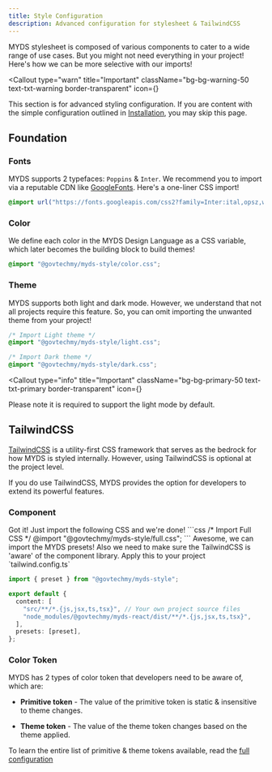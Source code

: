 ```yaml
---
title: Style Configuration
description: Advanced configuration for stylesheet & TailwindCSS
---
```



MYDS stylesheet is composed of various components to cater to a wide range of use cases.
But you might not need everything in your project! Here's how we can be more selective with our imports!

<Callout
  type="warn"
  title="Important"
  className="bg-bg-warning-50 text-txt-warning border-transparent"
  icon={<InfoIcon className="size-5" />}
>
  This section is for advanced styling configuration. If you are content with
  the simple configuration outlined in [Installation](./install?#full-css), you
  may skip this page.
</Callout>

## Foundation

### Fonts

MYDS supports 2 typefaces: `Poppins` & `Inter`. We recommend you to import via a reputable CDN like [GoogleFonts](https://fonts.google.com/). Here's a one-liner CSS import!

```css
@import url("https://fonts.googleapis.com/css2?family=Inter:ital,opsz,wght@0,14..32,100..900;1,14..32,100..900&family=Poppins:ital,wght@0,400;0,500;0,600;1,400;1,500;1,600&display=swap");
```

### Color

We define each color in the MYDS Design Language as a CSS variable, which later becomes the building block to build themes!

```css
@import "@govtechmy/myds-style/color.css";
```

### Theme

MYDS supports both light and dark mode. However, we understand that not all projects require this feature.
So, you can omit importing the unwanted theme from your project!

```css
/* Import Light theme */
@import "@govtechmy/myds-style/light.css";

/* Import Dark theme */
@import "@govtechmy/myds-style/dark.css";
```

<Callout
  type="info"
  title="Important"
  className="bg-bg-primary-50 text-txt-primary border-transparent"
  icon={<InfoIcon className="size-5" />}
>
  Please note it is required to support the light mode by default.
</Callout>

## TailwindCSS

[TailwindCSS](https://tailwindcss.com/docs/installation) is a utility-first CSS framework that serves as the bedrock for how MYDS is styled internally.
However, using TailwindCSS is optional at the project level.

If you do use TailwindCSS, MYDS provides the option for developers to extend its powerful features.

### Component

<Accordions>
  <Accordion title="My project does not use TailwindCSS">
Got it! Just import the following CSS and we're done!
```css
/* Import Full CSS */
@import "@govtechmy/myds-style/full.css";
```

  </Accordion>

  <Accordion title="My project uses TailwindCSS">
Awesome, we can import the MYDS presets! Also we need to make sure the TailwindCSS is 'aware' of the component library.
  Apply this to your project `tailwind.config.ts`

```ts title="tailwind.config.ts"
import { preset } from "@govtechmy/myds-style";

export default {
  content: [
    "src/**/*.{js,jsx,ts,tsx}", // Your own project source files
    "node_modules/@govtechmy/myds-react/dist/**/*.{js,jsx,ts,tsx}",
  ],
  presets: [preset],
};
```

  </Accordion>
</Accordions>

### Color Token

MYDS has 2 types of color token that developers need to be aware of, which are:

- **Primitive token** - The value of the primitive token is static & insensitive to theme changes.

- **Theme token** - The value of the theme token changes based on the theme applied.

To learn the entire list of primitive & theme tokens available, read the [full configuration](https://github.com/govtechmy/myds/blob/main/packages/style/tailwind.config.js)
